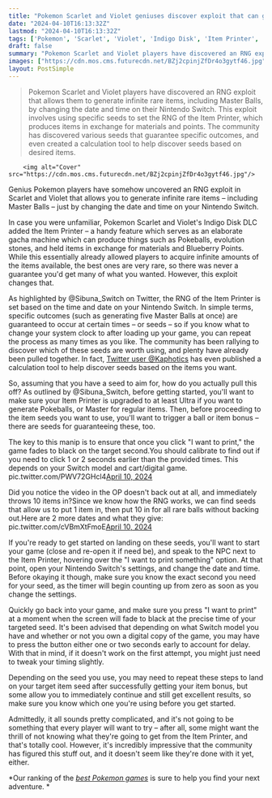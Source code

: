 ```yaml
---
title: "Pokemon Scarlet and Violet geniuses discover exploit that can generate infinite Master Balls and other rare items just by altering the Nintendo Switch clock"
date: "2024-04-10T16:13:32Z"
lastmod: "2024-04-10T16:13:32Z"
tags: ['Pokemon', 'Scarlet', 'Violet', 'Indigo Disk', 'Item Printer', 'Master Balls', 'Nintendo Switch', 'RNG', 'Gacha', 'Pokeballs', 'Twitter']
draft: false
summary: "Pokemon Scarlet and Violet players have discovered an RNG exploit that allows them to generate infinite rare items, including Master Balls, by changing the date and time on their Nintendo Switch. This exploit involves using specific seeds to set the RNG of the Item Printer, which produces items in exchange for materials and points. The community has discovered various seeds that guarantee specific outcomes, and even created a calculation tool to help discover seeds based on desired items."
images: ["https://cdn.mos.cms.futurecdn.net/BZj2cpinjZfDr4o3gytf46.jpg"]
layout: PostSimple
---
```

> Pokemon Scarlet and Violet players have discovered an RNG exploit that allows them to generate infinite rare items, including Master Balls, by changing the date and time on their Nintendo Switch. This exploit involves using specific seeds to set the RNG of the Item Printer, which produces items in exchange for materials and points. The community has discovered various seeds that guarantee specific outcomes, and even created a calculation tool to help discover seeds based on desired items.


        <img alt="Cover" src="https://cdn.mos.cms.futurecdn.net/BZj2cpinjZfDr4o3gytf46.jpg"/>
        
Genius Pokemon players have somehow uncovered an RNG exploit in Scarlet and Violet that allows you to generate infinite rare items – including Master Balls – just by changing the date and time on your Nintendo Switch. 

In case you were unfamiliar, Pokemon Scarlet and Violet's Indigo Disk DLC added the Item Printer – a handy feature which serves as an elaborate gacha machine which can produce things such as Pokeballs, evolution stones, and held items in exchange for materials and Blueberry Points. While this essentially already allowed players to acquire infinite amounts of the items available, the best ones are very rare, so there was never a guarantee you'd get many of what you wanted. However, this exploit changes that. 

As highlighted by @Sibuna_Switch on Twitter, the RNG of the Item Printer is set based on the time and date on your Nintendo Switch. In simple terms, specific outcomes (such as generating five Master Balls at once) are guaranteed to occur at certain times – or seeds – so if you know what to change your system clock to after loading up your game, you can repeat the process as many times as you like. The community has been rallying to discover which of these seeds are worth using, and plenty have already been pulled together. In fact, [<u>Twitter user @Kaphotics</u>](https://x.com/Kaphotics/status/1777597417581400126) has even published a calculation tool to help discover seeds based on the items you want. 

So, assuming that you have a seed to aim for, how do you actually pull this off? As outlined by @Sibuna_Switch, before getting started, you'll want to make sure your Item Printer is upgraded to at least Ultra if you want to generate Pokeballs, or Master for regular items. Then, before proceeding to the item seeds you want to use, you'll want to trigger a ball or item bonus – there are seeds for guaranteeing these, too. 

The key to this manip is to ensure that once you click "I want to print," the game fades to black on the target second.You should calibrate to find out if you need to click 1 or 2 seconds earlier than the provided times. This depends on your Switch model and cart/digital game. pic.twitter.com/PWV72GHcl4[April 10, 2024](https://twitter.com/Sibuna_Switch/status/1777868951533306053)

Did you notice the video in the OP doesn't back out at all, and immediately throws 10 items in?Since we know how the RNG works, we can find seeds that allow us to put 1 item in, then put 10 in for all rare balls without backing out.Here are 2 more dates and what they give: pic.twitter.com/cVBmXtFmoE[April 10, 2024](https://twitter.com/Sibuna_Switch/status/1777868957371814389)

If you're ready to get started on landing on these seeds, you'll want to start your game (close and re-open it if need be), and speak to the NPC next to the Item Printer, hovering over the "I want to print something" option. At that point, open your Nintendo Switch's settings, and change the date and time. Before okaying it though, make sure you know the exact second you need for your seed, as the timer will begin counting up from zero as soon as you change the settings. 

Quickly go back into your game, and make sure you press "I want to print" at a moment when the screen will fade to black at the precise time of your targeted seed. It's been advised that depending on what Switch model you have and whether or not you own a digital copy of the game, you may have to press the button either one or two seconds early to account for delay. With that in mind, if it doesn't work on the first attempt, you might just need to tweak your timing slightly. 

Depending on the seed you use, you may need to repeat these steps to land on your target item seed after successfully getting your item bonus, but some allow you to immediately continue and still get excellent results, so make sure you know which one you're using before you get started. 

Admittedly, it all sounds pretty complicated, and it's not going to be something that every player will want to try – after all, some might want the thrill of not knowing what they're going to get from the Item Printer, and that's totally cool. However, it's incredibly impressive that the community has figured this stuff out, and it doesn't seem like they're done with it yet, either. 

*Our ranking of the *[<u><em>best Pokemon games</em></u>](https://www.gamesradar.com/best-pokemon-games/)* is sure to help you find your next adventure. *
        